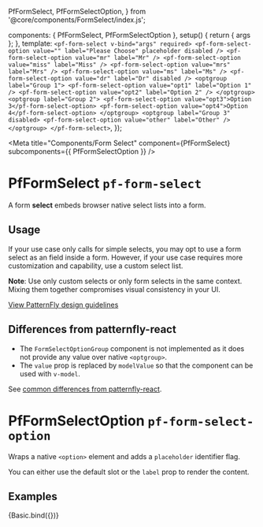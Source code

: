 
  PfFormSelect,
  PfFormSelectOption,
} from '@core/components/FormSelect/index.js';

  components: { PfFormSelect, PfFormSelectOption },
  setup() {
    return { args };
  },
  template: `
    <pf-form-select v-bind="args" required>
      <pf-form-select-option value="" label="Please Choose" placeholder disabled />
      <pf-form-select-option value="mr" label="Mr" />
      <pf-form-select-option value="miss" label="Miss" />
      <pf-form-select-option value="mrs" label="Mrs" />
      <pf-form-select-option value="ms" label="Ms" />
      <pf-form-select-option value="dr" label="Dr" disabled />
      <optgroup label="Group 1">
        <pf-form-select-option value="opt1" label="Option 1" />
        <pf-form-select-option value="opt2" label="Option 2" />
      </optgroup>
      <optgroup label="Group 2">
        <pf-form-select-option value="opt3">Option 3</pf-form-select-option>
        <pf-form-select-option value="opt4">Option 4</pf-form-select-option>
      </optgroup>
      <optgroup label="Group 3" disabled>
        <pf-form-select-option value="other" label="Other" />
      </optgroup>
    </pf-form-select>
  `,
});


<Meta title="Components/Form Select" component={PfFormSelect} subcomponents={{ PfFormSelectOption }} />

# PfFormSelect `pf-form-select`

A form **select** embeds browser native select lists into a form.

## Usage
If your use case only calls for simple selects, you may opt to use a form select as an field inside a form. However, if your use case requires more customization and capability, use a custom select list.

**Note**: Use only custom selects or only form selects in the same context. Mixing them together compromises visual consistency in your UI.

[View PatternFly design guidelines](https://www.patternfly.org/v4/components/form-select/design-guidelines)

## Differences from patternfly-react
- The `FormSelectOptionGroup` component is not implemented as it does not provide any value over native `<optgroup>`.
- The `value` prop is replaced by `modelValue` so that the component can be used with `v-model`.

See [common differences from patternfly-react](/story/intro--page#common-differences-from-patternfly-react).

# PfFormSelectOption `pf-form-select-option`

Wraps a native `<option>` element and adds a `placeholder` identifier flag.

You can either use the default slot or the `label` prop to render the content.

## Examples

<Canvas withSource="open">
  <Story name="Form Select">
    {Basic.bind({})}
  </Story>
</Canvas>

<ArgsTable story="Form Select" />
